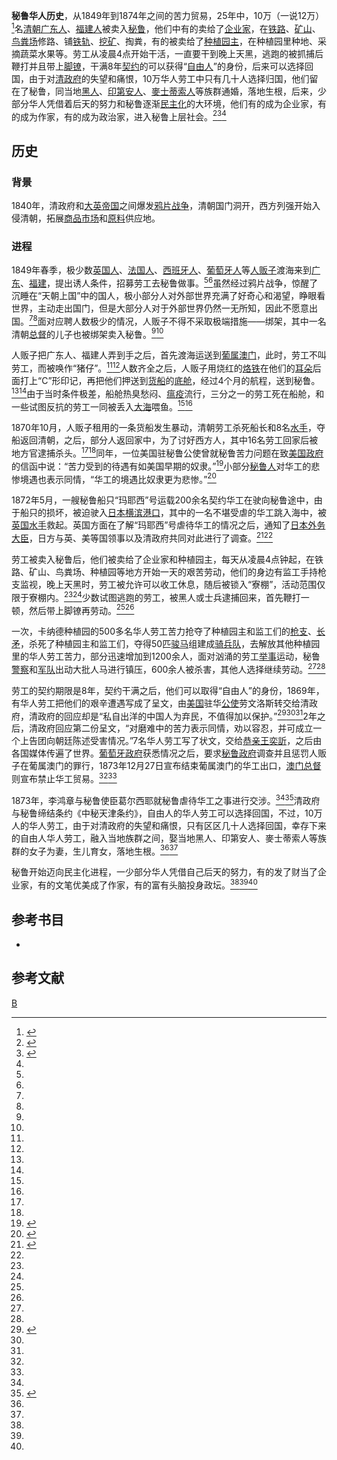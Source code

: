 '''秘鲁华人历史'''，从1849年到1874年之间的苦力贸易，25年中，10万（一说12万）<ref name="tang">{{cite web|url=http://www.oushinet.com/172-1304-203985.aspx|title=侨乡壁画揭12万秘鲁华工历史|accessdate=2012-11-29|publisher=广州日报|work=|language=zh-hans}}{{dead link|date=2018年4月 |bot=InternetArchiveBot |fix-attempted=yes }}</ref>名[[清朝|清朝]][[广东人|广东人]]、[[福建人|福建人]]被卖入[[秘鲁|秘鲁]]，他们中有的卖给了[[企业家|企业家]]，在[[铁路|铁路]]、[[矿山|矿山]]、[[鸟粪场|鸟粪场]]修路、铺[[铁轨|铁轨]]、[[挖矿|挖矿]]、掏粪，有的被卖给了[[种植园主|种植园主]]，在种植园里种地、采摘蔬菜水果等。劳工从凌晨4点开始干活，一直要干到晚上天黑，逃跑的被抓捕后鞭打并且带上[[脚镣|脚镣]]，干满8年[[契约|契约]]的可以获得“[[自由人|自由人]]”的身份，后来可以选择回国，由于对[[清政府|清政府]]的失望和痛恨，10万华人劳工中只有几十人选择归国，他们留在了秘鲁，同当地[[黑人|黑人]]、[[印第安人|印第安人]]、[[麥士蒂索人|麥士蒂索人]]等族群通婚，落地生根，后来，少部分华人凭借着后天的努力和秘鲁逐渐[[民主|民主化]]的大环境，他们有的成为企业家，有的成为作家，有的成为政治家，进入秘鲁上层社会。<ref name="bull" >{{cite journal | language =zh-hans | author =《档案春秋》 | title =《清末10万华工在秘鲁的悲惨人生》| journal =《快乐老人报》 | volume = | year = 2013年 | pages =  | issn =CN43-0024 }}</ref><ref name="bee" >{{cite web |url=http://history.news.163.com/09/0804/14/5FSMD50P00011247.html |title=被忽略：清末十万华工在秘鲁的悲惨历史 |accessdate=2009-08-05 |publisher=网易历史 |work=吴若增 |language=zh-hans |archive-date=2009-08-09 |archive-url=https://web.archive.org/web/20090809113944/http://history.news.163.com/09/0804/14/5FSMD50P00011247.html |dead-url=no }}</ref><ref name="tang" />

==历史==
===背景===
1840年，清政府和[[大英帝国|大英帝国]]之间爆发[[鸦片战争|鸦片战争]]，清朝国门洞开，西方列强开始入侵清朝，拓展[[商品|商品]][[市场|市场]]和[[原料|原料]]供应地。

===进程===
1849年春季，极少数[[英国人|英国人]]、[[法国人|法国人]]、[[西班牙人|西班牙人]]、[[葡萄牙人|葡萄牙人]]等[[人贩子|人贩子]]渡海来到[[广东|广东]]、[[福建|福建]]，提出诱人条件，招募劳工去秘鲁做事。<ref name="bull" /><ref name="bee" />虽然经过鸦片战争，惊醒了沉睡在“天朝上国”中的国人，极小部分人对外部世界充满了好奇心和渴望，睁眼看世界，主动走出国门，但是大部分人对于外部世界仍然一无所知，因此不愿意出国。<ref name="bull" /><ref name="bee" />面对应聘人数极少的情况，人贩子不得不采取极端措施——绑架，其中一名清朝[[总督|总督]]的儿子也被绑架卖入秘鲁。<ref name="bull" /><ref name="bee" />

人贩子把广东人、福建人弄到手之后，首先渡海运送到[[葡属澳门|葡属澳门]]，此时，劳工不叫劳工，而被唤作“猪仔”。<ref name="bull" /><ref name="bee" />人数齐全之后，人贩子用烧红的[[烙铁|烙铁]]在他们的[[耳朵|耳朵]]后面打上“C”形印记，再把他们押送到[[货船|货船]]的[[底舱|底舱]]，经过4个月的航程，送到秘鲁。<ref name="bull" /><ref name="bee" />由于当时条件极差，船舱热臭愁闷、[[瘟疫|瘟疫]]流行，三分之一的劳工死在船舱，和一些试图反抗的劳工一同被丢入[[大海|大海]]喂鱼。<ref name="bull" /><ref name="bee" />

1870年10月，人贩子租用的一条货船发生暴动，清朝劳工杀死船长和8名[[水手|水手]]，夺船返回清朝，之后，部分人返回家中，为了讨好西方人，其中16名劳工回家后被地方官逮捕杀头。<ref name="bull" /><ref name="bee" />同年，一位美国驻秘鲁公使曾就秘鲁苦力问题在致[[美国政府|美国政府]]的信函中说：“苦力受到的待遇有如美国早期的奴隶。”<ref name="misc" >{{cite book |language=zh-hans|author=作者：美国历史学家瓦特·斯图凡特；译者： 张铠、沈垣  |title=《秘鲁华工史（1849——1874）》|year=1985年2月 |publisher=海洋出版社 |location= 北京市|pages=104页 |isbn=11193-0457 }}</ref>小部分[[秘鲁人|秘鲁人]]对华工的悲惨境遇也表示同情，“华工的境遇比奴隶更为悲惨。”<ref>{{cite book |language=zh-hans|author=李春辉等 |title=《美洲华侨华人史》|year=1990年 |publisher=东方出版社 |location= |pages=514页 |isbn= }}</ref>

1872年5月，一艘秘鲁船只“玛耶西”号运载200余名契约华工在驶向秘鲁途中，由于船只的损坏，被迫驶入[[日本|日本]][[横滨|横滨]][[港口|港口]]，其中的一名不堪受虐的华工跳入海中，被[[英国|英国]][[水手|水手]]救起。英国方面在了解“玛耶西”号虐待华工的情况之后，通知了[[日本外务大臣|日本外务大臣]]，日方与英、美等国领事以及清政府共同对此进行了调查。<ref name="gmw ">{{cite web |url=http://history.gmw.cn/2011-04/14/content_1828391.htm |title=秘鲁华工案与晚清领事保护 |accessdate=2011-04-14 |publisher=光明网 |work= |language=zh-hans |archive-url=https://web.archive.org/web/20160305050822/http://history.gmw.cn/2011-04/14/content_1828391.htm |archive-date=2016-03-05 |dead-url=yes }}</ref><ref name="fhw" />

劳工被卖入秘鲁后，他们被卖给了企业家和种植园主，每天从凌晨4点钟起，在铁路、矿山、鸟粪场、种植园等地方开始一天的艰苦劳动，他们的身边有监工手持枪支监视，晚上天黑时，劳工被允许可以收工休息，随后被锁入“寮棚”，活动范围仅限于寮棚内。<ref name="bull" /><ref name="bee" />少数试图逃跑的劳工，被黑人或士兵逮捕回来，首先鞭打一顿，然后带上脚镣再劳动。<ref name="bull" /><ref name="bee" />

一次，卡纳德种植园的500多名华人劳工苦力抢夺了种植园主和监工们的[[枪支|枪支]]、[[长矛|长矛]]，杀死了种植园主和监工们，夺得50匹[[马|骏马]]组建成[[骑兵|骑兵队]]，去解放其他种植园里的华人劳工苦力，部分迅速增加到1200余人，面对汹涌的劳工[[举事|举事]]运动，秘鲁[[警察|警察]]和[[军队|军队]]出动大批人马进行镇压，600余人被杀害，其他人选择继续劳动。<ref name="bull" /><ref name="bee" />

劳工的契约期限是8年，契约干满之后，他们可以取得“自由人”的身份，1869年，有华人劳工把他们的艰辛遭遇写成了呈文，由[[美国|美国]]驻华[[公使|公使]]劳文洛斯转交给清政府，清政府的回应却是“私自出洋的中国人为弃民，不值得加以保护。”<ref>{{cite book |language=zh-hans|author=陈翰笙 |title=《华工出国史料汇编》第一辑（三）|year=1985年 |publisher=中华书局 |location= |pages=第972页 |isbn= }}</ref><ref name="bull" /><ref name="bee" />2年之后，清政府回应第二份呈文，“对磨难中的苦力表示同情，劝以容忍，并可成立一个上告团向朝廷陈述受害情况。”7名华人劳工写了状文，交给[[恭亲王|恭亲王]][[奕訢|奕訢]]，之后由各国媒体传遍了世界。[[葡萄牙政府|葡萄牙政府]]获悉情况之后，要求[[秘鲁政府|秘鲁政府]]调查并且惩罚人贩子在葡属澳门的罪行，1873年12月27日宣布结束葡属澳门的华工出口，[[澳门总督|澳门总督]]则宣布禁止华工贸易。<ref name="bull" /><ref name="bee" />

1873年，李鸿章与秘鲁使臣葛尔西耶就秘鲁虐待华工之事进行交涉。<ref name="gmw " /><ref name="fhw" >{{cite web |url=http://news.ifeng.com/history/shixueyuan/detail_2011_04/19/5837815_0.shtml |title=晚清领事保护：视华工为“弃民”到维护“人权” |accessdate=2011年4月19日 |publisher=凤凰网 |work=黎海波 |language=zh-hans |archive-date=2011年4月27日 |archive-url=https://web.archive.org/web/20110427081122/http://news.ifeng.com/history/shixueyuan/detail_2011_04/19/5837815_0.shtml |dead-url=no }}</ref>清政府与秘鲁缔结条约《中秘天津条约》，自由人的华人劳工可以选择回国，不过，10万人的华人劳工，由于对清政府的失望和痛恨，只有区区几十人选择回国，幸存下来的自由人华人劳工，融入当地族群之间，娶当地黑人、印第安人、麥士蒂索人等族群的女子为妻，生儿育女，落地生根。<ref name="bull" /><ref name="bee" />

秘鲁开始迈向民主化进程，一少部分华人凭借自己后天的努力，有的发了财当了企业家，有的文笔优美成了作家，有的富有头脑投身政坛。<ref name="bull" /><ref name="bee" /><ref name="tang" />

==参考书目==
*{{cite book |language=zh-hans|author=作者：美国历史学家瓦特·斯图凡特；译者： 张铠、沈垣  |title=《秘鲁华工史（1849——1874）》|year=1985年2月 |publisher=海洋出版社 |location= 北京市|pages= |isbn=11193-0457 }}

==参考文献==
{{reflist}}

[[Category:秘鲁华人历史|B]]